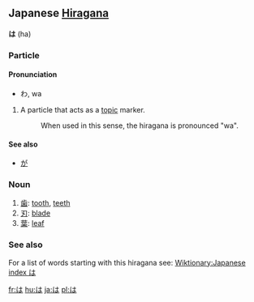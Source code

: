 == Japanese [[Hiragana]] ==
'''は''' (ha)

===Particle===
====Pronunciation====
*わ, wa

#A particle that acts as a [[topic]] marker.
#:When used in this sense, the hiragana is pronounced "wa".

====See also====
*[[が]]

===Noun===
#[[歯]]: [[tooth]], [[teeth]]
#[[刃]]: [[blade]]
#[[葉]]: [[leaf]]

===See also===
For a list of words starting with this hiragana see: [[Wiktionary:Japanese index は]]

[[fr:は]]
[[hu:は]]
[[ja:は]]
[[pl:は]]